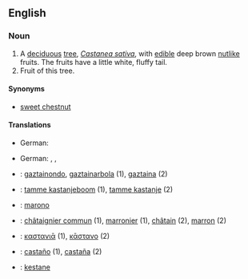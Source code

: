 ==English==
{{wikipedia}}

===Noun===
{{en-noun|sg=[[Spanish]] [[chestnut]]}}

# A [[deciduous]] [[tree]], ''[[Castanea sativa]]'', with [[edible]] deep brown [[nut]]like fruits. The fruits have a little white, fluffy tail.
# Fruit of this tree.

====Synonyms====
*[[sweet chestnut]]

====Translations====
{{trans-top|tree}}
* German: {{t-|de|Kastanienbaum|m}}
{{trans-mid}}
{{trans-bottom}}

{{trans-top|fruit}}
* German: {{t-|de|Kastanie|f}}, {{t-|de|Esskastanie|f}}, 
{{trans-mid}}
{{trans-bottom}}

{{checktrans-top}}
*{{ttbc|Basque}}: [[gaztainondo]], [[gaztainarbola]] (1), [[gaztaina]] (2)
*{{ttbc|Dutch}}: [[tamme kastanjeboom]] (1), [[tamme kastanje]] {{m}} (2)
*{{ttbc|Esperanto}}: [[marono]]
*{{ttbc|French}}: [[châtaignier commun]] {{m}} (1), [[marronier]] {{m}} (1), [[châtain]] {{m}} (2), [[marron]] {{m}} (2)
*{{ttbc|Greek}}: [[καστανιᾱ]] {{f}} (1), [[κᾱστανο]] {{n}} (2)
*{{ttbc|Spanish}}: [[castaño]] {{m}} (1), [[castaña]] {{f}} (2)
*{{ttbc|Turkish}}: [[kestane]]
{{checktrans-bottom}}